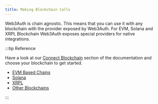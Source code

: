 ```yaml
---
title: Making Blockchain Calls
---
```


Web3Auth is chain agnostic. This means that you can use it with any blockchain with the provider exposed by Web3Auth. For EVM, Solana and XRPL
Blockchain Web3Auth exposes special providers for native integrations.

:::tip Reference

Have a look at our [Connect Blockchain](/connect-blockchain/) section of the documentation and choose your blockchain to get started.

- [EVM Based Chains](/connect-blockchain/ethereum/web)
- [Solana](/connect-blockchain/solana)
- [XRPL](/connect-blockchain/xrpl)
- [Other Blockchains](/connect-blockchain/)

:::
